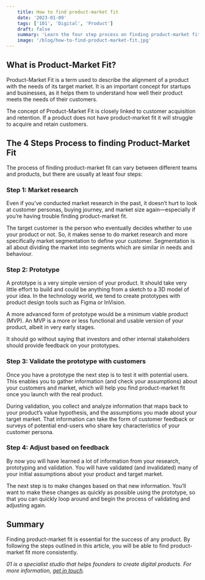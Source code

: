 ```yaml
---
    title: How to find product-market fit
    date: '2023-01-09'
    tags: ['101', 'Digital', 'Product']
    draft: false
    summary: 'Learn the four step process on finding product-market fit'
    image: '/blog/how-to-find-product-market-fit.jpg'
---
```


## What is Product-Market Fit?

Product-Market Fit is a term used to describe the alignment of a product with the needs of its target market. It is an important concept for startups and businesses, as it helps them to understand how well their product meets the needs of their customers.

The concept of Product-Market Fit is closely linked to customer acquisition and retention. If a product does not have product-market fit it will struggle to acquire and retain customers.

## The 4 Steps Process to finding Product-Market Fit

The process of finding product-market fit can vary between different teams and products, but there are usually at least four steps:

### Step 1: Market research

Even if you’ve conducted market research in the past, it doesn’t hurt to look at customer personas, buying journey, and market size again—especially if you’re having trouble finding product-market fit.

The target customer is the person who eventually decides whether to use your product or not. So, it makes sense to do market research and more specifically market segmentation to define your customer. Segmentation is all about dividing the market into segments which are similar in needs and behaviour.

### Step 2: Prototype

A prototype is a very simple version of your product. It should take very little effort to build and could be anything from a sketch to a 3D model of your idea. In the technology world, we tend to create prototypes with product design tools such as Figma or InVision.

A more advanced form of prototype would be a minimum viable product (MVP). An MVP is a more or less functional and usable version of your product, albeit in very early stages.

It should go without saying that investors and other internal stakeholders should provide feedback on your prototypes.

### Step 3: Validate the prototype with customers

Once you have a prototype the next step is to test it with potential users. This enables you to gather information (and check your assumptions) about your customers and market, which will help you find product-market fit once you launch with the real product.

During validation, you collect and analyze information that maps back to your product’s value hypothesis, and the assumptions you made about your target market. That information can take the form of customer feedback or surveys of potential end-users who share key characteristics of your customer persona.

### Step 4: Adjust based on feedback

By now you will have learned a lot of information from your research, prototyping and validation. You will have validated (and invalidated) many of your initial assumptions about your product and target market.

The next step is to make changes based on that new information. You’ll want to make these changes as quickly as possible using the prototype, so that you can quickly loop around and begin the process of validating and adjusting again.

## Summary

Finding product-market fit is essential for the success of any product. By following the steps outlined in this article, you will be able to find product-market fit more consistently.

_01 is a specialist studio that helps founders to create digital products. For more information, [get in touch](/#Contact)._
